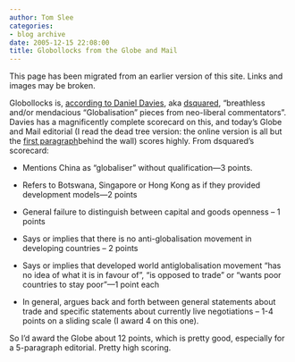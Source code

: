 ```yaml
---
author: Tom Slee
categories:
- blog archive
date: 2005-12-15 22:08:00
title: Globollocks from the Globe and Mail
---
```


::: {.callout-note}

This page has been migrated from an earlier version of this site. 
Links and images may be broken.

:::



				

Globollocks is, [according to Daniel Davies](http://crookedtimber.org/2003/10/16/globollocks-watch), aka [dsquared](http://d-squareddigest.blogspot.com/), "breathless and/or mendacious “Globalisation” pieces from neo-liberal commentators". Davies has a magnificently complete scorecard on this, and today's Globe and Mail editorial (I read the dead tree version: the online version is all but the [first paragraph ](http://www.theglobeandmail.com/servlet/Page/document/v4/sub/MarketingPage?user_URL=http://www.theglobeandmail.com%2Fservlet%2FArticleNews%2FTPStory%2FLAC%2F20051215%2FEHONG15%2FTPComment%2FEditorials&ord=1134701575604&brand=theglobeandmail&force_login=true)behind the wall) scores highly. From dsquared's scorecard:




  * 
Mentions China as “globaliser” without qualification—3 points.


  * 
Refers to Botswana, Singapore or Hong Kong as if they provided development models—2 points


  * 
General failure to distinguish between capital and goods openness – 1 points


  * 
Says or implies that there is no anti-globalisation movement in developing countries – 2 points


  * Says or implies that developed world antiglobalisation movement “has no
idea of what it is in favour of”, “is opposed to trade” or “wants poor
countries to stay poor”—1 point each


  * 
In general, argues back and forth between general statements about
trade and specific statements about currently live negotiations – 1-4
points on a sliding scale
(I award 4 on this one).



So I'd award the Globe about 12 points, which is pretty good, especially for a 5-paragraph editorial. Pretty high scoring.


		
